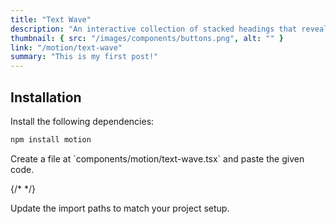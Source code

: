 ```yaml
---
title: "Text Wave"
description: "An interactive collection of stacked headings that reveal individual content sections with a click."
thumbnail: { src: "/images/components/buttons.png", alt: "" }
link: "/motion/text-wave"
summary: "This is my first post!"
---
```


<ComponentPreview name="text-wave-demo" />

## Installation

<Steps>
<Step>
Install the following dependencies:
</Step>

```bash 
npm install motion
```

<Step>
    Create a file at `components/motion/text-wave.tsx` and paste the given code.
</Step>

{/* <CollapsibleSource name="text-wave" /> */}

<Step>Update the import paths to match your project setup.</Step>

</Steps>
